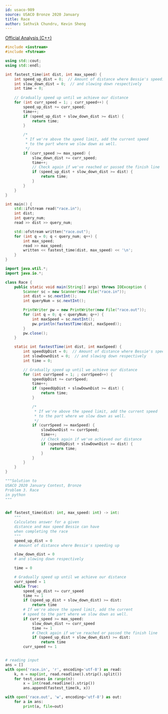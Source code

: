 ```yaml
---
id: usaco-989
source: USACO Bronze 2020 January
title: Race
author: Sathvik Chundru, Kevin Sheng
---
```


[Official Analysis (C++)](http://www.usaco.org/current/data/sol_race_bronze_jan20.html)

<LanguageSection>
<CPPSection>

```cpp
#include <iostream>
#include <fstream>

using std::cout;
using std::endl;

int fastest_time(int dist, int max_speed) {
	int speed_up_dist = 0;  // Amount of distance where Bessie's speeding up
	int slow_down_dist = 0;  // and slowing down respectively
	int time = 0;
	
	// Gradually speed up until we achieve our distance
	for (int curr_speed = 1; ; curr_speed++) {
		speed_up_dist += curr_speed;
		time++;
		if (speed_up_dist + slow_down_dist >= dist) { 
			return time; 
		}

		/*
		 * If we're above the speed limit, add the current speed
		 * to the part where we slow down as well.
		 */
		if (curr_speed >= max_speed) {
			slow_down_dist += curr_speed;
			time++;
			// Check again if we've reached or passed the finish line
			if (speed_up_dist + slow_down_dist >= dist) { 
				return time; 
			}
		}
	}
}

int main() {
	std::ifstream read("race.in");
	int dist;
	int query_num;
	read >> dist >> query_num;

	std::ofstream written("race.out");
	for (int q = 0; q < query_num; q++) {
		int max_speed;
		read >> max_speed;
		written << fastest_time(dist, max_speed) << '\n';
	}
}
```

</CPPSection>
<JavaSection>

```java
import java.util.*;
import java.io.*;

class Race {
	public static void main(String[] args) throws IOException {
		Scanner sc = new Scanner(new File("race.in"));
		int dist = sc.nextInt();
		int queryNum = sc.nextInt();

		PrintWriter pw = new PrintWriter(new File("race.out")); 
		for (int q = 0; q < queryNum; q++) {
			int maxSpeed = sc.nextInt(); 
			pw.println(fastestTime(dist, maxSpeed));
		}
		pw.close();
	}

	static int fastestTime(int dist, int maxSpeed) {
		int speedUpDist = 0;  // Amount of distance where Bessie's speeding up
		int slowDownDist = 0;  // and slowing down respectively
		int time = 0;

		// Gradually speed up until we achieve our distance
		for (int currSpeed = 1; ; currSpeed++) {
			speedUpDist += currSpeed;
			time++;
			if (speedUpDist + slowDownDist >= dist) { 
				return time; 
			}

			/*
			 * If we're above the speed limit, add the current speed
			 * to the part where we slow down as well.
			 */
			if (currSpeed >= maxSpeed) {
				slowDownDist += currSpeed;
				time++;
				// Check again if we've achieved our distance
				if (speedUpDist + slowDownDist >= dist) { 
					return time; 
				}
			}
		}
	}
}
```

</JavaSection>

<PySection>

```py
"""Solution to
USACO 2020 January Contest, Bronze
Problem 3. Race
in python
"""


def fastest_time(dist: int, max_speed: int) -> int:
    """
    Calculates answer for a given
    distance and max speed Bessie can have
    when completing the race
    """
    speed_up_dist = 0
    # Amount of distance where Bessie's speeding up

    slow_down_dist = 0
    # and slowing down respectively

    time = 0

    # Gradually speed up until we achieve our distance
    curr_speed = 1
    while True:
        speed_up_dist += curr_speed
        time += 1
        if (speed_up_dist + slow_down_dist) >= dist:
            return time
        # If we're above the speed limit, add the current
        # speed to the part where we slow down as well.
        if curr_speed >= max_speed:
            slow_down_dist += curr_speed
            time += 1
            # Check again if we've reached or passed the finish line
            if (speed_up_dist + slow_down_dist) >= dist:
                return time
        curr_speed += 1


# reading input
ans = []
with open('race.in', 'r', encoding='utf-8') as read:
    k, n = map(int, read.readline().strip().split())
    for test_cases in range(n):
        x = int(read.readline().strip())
        ans.append(fastest_time(k, x))

with open('race.out', 'w', encoding='utf-8') as out:
    for a in ans:
        print(a, file=out)


```

</PySection>
</LanguageSection>
